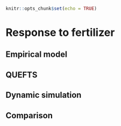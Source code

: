 ```r
knitr::opts_chunk$set(echo = TRUE)
```

# Response to fertilizer


## Empirical model 



## QUEFTS



## Dynamic simulation



## Comparison



